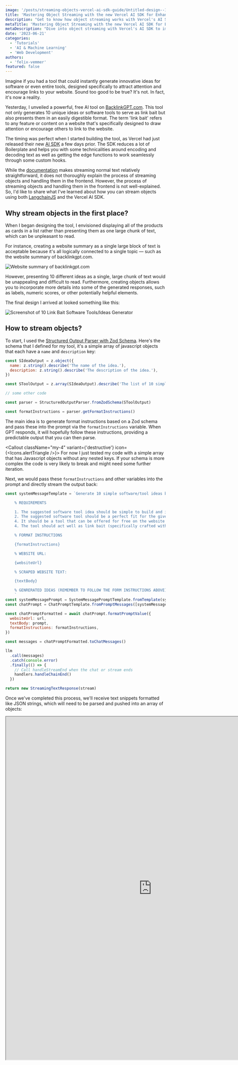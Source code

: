 ```yaml
---
image: '/posts/streaming-objects-vercel-ai-sdk-guide/Untitled-design--1--1.png'
title: 'Mastering Object Streaming with the new Vercel AI SDK for Enhanced UX'
description: "Get to know how object streaming works with Vercel's AI SDK. From setting up a schema to displaying data in real-time, enhance your platform's user experience."
metaTitle: 'Mastering Object Streaming with the new Vercel AI SDK for Enhanced UX'
metaDescription: "Dive into object streaming with Vercel's AI SDK to improve your platform's UX. Discover the steps from schema setup to real-time data display."
date: '2023-06-21'
categories:
  - 'Tutorials'
  - 'AI & Machine Learning'
  - 'Web Development'
authors:
  - 'felix-vemmer'
featured: false
---
```


Imagine if you had a tool that could instantly generate innovative ideas for software or even entire tools, designed specifically to attract attention and encourage links to your website. Sound too good to be true? It's not. In fact, it's now a reality.

<Tweet id="1671230470023938073" />

Yesterday, I unveiled a powerful, free AI tool on [BacklinkGPT.com](https://www.backlinkgpt.com/?ref=felixvemmer.com). This tool not only generates 10 unique ideas or software tools to serve as link bait but also presents them in an easily digestible format. The term 'link bait' refers to any feature or content on a website that's specifically designed to draw attention or encourage others to link to the website.

The timing was perfect when I started building the tool, as Vercel had just released their new [AI SDK](https://vercel.com/blog/introducing-the-vercel-ai-sdk?ref=felixvemmer.com) a few days prior. The SDK reduces a lot of Boilerplate and helps you with some technicalities around encoding and decoding text as well as getting the edge functions to work seamlessly through some custom hooks.

While the [documentation](https://sdk.vercel.ai/docs?ref=felixvemmer.com) makes streaming normal text relatively straightforward, it does not thoroughly explain the process of streaming objects and handling them in the frontend. However, the process of streaming objects and handling them in the frontend is not well-explained. So, I'd like to share what I've learned about how you can stream objects using both [LangchainJS](https://js.langchain.com/docs/?ref=felixvemmer.com) and the Vercel AI SDK.

## Why stream objects in the first place?

When I began designing the tool, I envisioned displaying all of the products as cards in a list rather than presenting them as one large chunk of text, which can be unpleasant to read.

For instance, creating a website summary as a single large block of text is acceptable because it's all logically connected to a single topic — such as the website summary of backlinkgpt.com.

<Image
  className="my-4 rounded-lg"
  src="/posts/streaming-objects-vercel-ai-sdk-guide/CleanShot-2023-06-21-at-15.47.44@2x.png"
  alt="Website summary of backlinkgpt.com"
  width={1842}
  height={746}
/>

However, presenting 10 different ideas as a single, large chunk of text would be unappealing and difficult
to read. Furthermore, creating objects allows you to incorporate more details into some of the generated
responses, such as labels, numeric scores, or other potentially helpful elements.

The final design I arrived at looked something like this:

<Image
  className="my-4 rounded-lg"
  src="/posts/streaming-objects-vercel-ai-sdk-guide/CleanShot-2023-06-21-at-15.59.07@2x.png"
  alt="Screenshot of 10 Link Bait Software Tools/Ideas Generator"
  width={2500}
  height={4929}
/>

## How to stream objects?

To start, I used the [Structured Output Parser with Zod Schema](https://js.langchain.com/docs/modules/prompts/output_parsers/?ref=felixvemmer.com#structured-output-parser-with-zod-schema). Here's the schema that I defined for my tool, it's a simple array of javascript objects that each have a `name` and `description` key:

```js
const SIdeaOutput = z.object({
  name: z.string().describe('The name of the idea.'),
  description: z.string().describe('The description of the idea.'),
})

const SToolOutput = z.array(SIdeaOutput).describe('The list of 10 simple ideas.')

// some other code

const parser = StructuredOutputParser.fromZodSchema(SToolOutput)

const formatInstructions = parser.getFormatInstructions()
```

The main idea is to generate format instructions based on a Zod schema and pass these into the prompt via the `formatInstructions` variable. When GPT responds, it will hopefully follow these instructions, providing a predictable output that you can then parse.

<Callout className="my-4" variant={'destructive'} icon={<Icons.alertTriangle />}>
  For now I just tested my code with a simple array that has Javascript objects without any nested
  keys. If your schema is more complex the code is very likely to break and might need some further
  iteration.
</Callout>

Next, we would pass these `formatInstructions` and other variables into the prompt and directly stream the output back:

```js
const systemMessageTemplate = `Generate 10 simple software/tool ideas based on the following requirements folowing exactly the given format instructions:

    % REQUIREMENTS

    1. The suggested software tool idea should be simple to build and implement (e.g. a simple web app)
    2. The suggested software tool should be a perfect fit for the given WEBSITE URL and SCRAPED WEBSITE TEXT
    4. It should be a tool that can be offered for free on the website
    4. The tool should act well as link bait (specifically crafted with the goal of attracting or encouraging others to link to that content)

    % FORMAT INSTRUCTIONS

    {formatInstructions}

    % WEBSITE URL:

    {websiteUrl}

    % SCRAPED WEBSITE TEXT:

    {textBody}

    % GENRERATED IDEAS (REMEMBER TO FOLLOW THE FORM INSTRUCTIONS ABOVE):
    `
const systemMessagePrompt = SystemMessagePromptTemplate.fromTemplate(systemMessageTemplate)
const chatPrompt = ChatPromptTemplate.fromPromptMessages([systemMessagePrompt])

const chatPromptFormatted = await chatPrompt.formatPromptValue({
  websiteUrl: url,
  textBody: prompt,
  formatInstructions: formatInstructions,
})

const messages = chatPromptFormatted.toChatMessages()

llm
  .call(messages)
  .catch(console.error)
  .finally(() => {
    // Call handleStreamEnd when the chat or stream ends
    handlers.handleChainEnd()
  })

return new StreamingTextResponse(stream)
```

Once we've completed this process, we'll receive text snippets formatted like JSON strings, which will need to be parsed and pushed into an array of objects:

<Iframe
  className="my-4"
  src="https://share.cleanshot.com/drb6NCfd/embed"
  width="915"
  height="1080"
/>

So how does this work in the client component?

### Registering the useCompletion Hooks

First we need to set up the hooks by passing in the `api` and an optional `body` where I added the `url` .

```js
const {
  completion: completionIdeas,
  complete: completeIdeas,
  error: errorIdeas,
  isLoading: isLoadingIdeas,
} = useCompletion({
  api: '/api/free-seo-tools/link-bait-software-tools-generator',
  body: {
    url: form.watch('url'),
  },
  onResponse: (res) => {
    if (res.status === 429) {
      toast.error('You are being rate limited. Please try again later.')
    }
    // toast.loading('Generating summary...')
  },
  onFinish: (prompt, completion) => {
    toast.success(`Successfully generated ideas for ${form.watch('url')}.`)
  },

  onError: (err) => {
    toast.error(`Error occurred: ${err.message}`)
  },
})
```

Next, since I am using [react-hook-from](https://www.react-hook-form.com/?ref=felixvemmer.com), I manually call the `completeIdeas` function inside the `onSubmit` function on line 28:

```javascript
  async function onSubmit(formData: z.infer<typeof FormSchema>) {
    const scrapeWebsitePromise = scrapeWebsite(formData)

    const scrapedWebsiteData = await toast.promise(scrapeWebsitePromise, {
      success: (data) => {
        const { bodyText, ...rest } = data
        return 'Succesfully scraped website!'
      },
      error: (err) => err.message,
      loading: `Scraping content from ${formData.url}...`,
    })

    const websiteSummaryLoadingToastId = toast.loading(`Generating summary for ${formData.url}...`)

    const websiteSummary = await completeSummary(scrapedWebsiteData.bodyText).catch(() =>
      toast.dismiss(websiteSummaryLoadingToastId),
    )

    toast.dismiss(websiteSummaryLoadingToastId)

    if (!websiteSummary) {
      toast.error('Error occurred while generating summary.')
      return
    }

    const ideasLoadingToastId = toast.loading(`Generating ideas for ${formData.url}...`)

    const ideas = await completeIdeas(websiteSummary).catch(() =>
      toast.dismiss(ideasLoadingToastId),
    )

    toast.dismiss(ideasLoadingToastId)

    console.log('All done!')
  }
```

### Parsing text into javascript objects

The last part proved to be the most challenging: parsing the individual text fragments back into JavaScript objects. After receiving substantial assistance from GPT-4, I managed to abstract these processes into two hooks.

```javascript
  const buffer = useBuffer(completionIdeas)
  const ideas = useUniqueJsonObjects(buffer) as TToolOutput
```

The `useBuffer` is a React hook that accepts a string `chunk` and returns a cleaned version of it. It employs `useState` to manage a `buffer` state and `useEffect` to execute side effects whenever `chunk` changes.

In the `useEffect` block, `chunk` is stripped of JSON markdown syntax, newline characters are replaced with spaces, leading and trailing square brackets are removed, and excess whitespace is trimmed. The updated string then sets the `buffer` state. The `buffer`, which holds the parsed `chunk`, is finally returned by the hook. This hook is ideal for handling and presenting code chunks in a cleaner format within a UI.

````javascript
// useBuffer.ts
import { useState, useEffect } from 'react'

const useBuffer = (chunk: string): string => {
    const [buffer, setBuffer] = useState('')

    useEffect(() => {
        let updatedChunk = chunk
            .replace('```json', '')
            .replace('```', '')
            .replace(/\n/g, ' ')
            .replace(/^\[/, '')
            .replace(/\]$/, '')
            .trim()

        setBuffer(updatedChunk)
    }, [chunk])

    return buffer
}

export default useBuffer
````

The `useUniqueJsonObjects` is a custom React hook that parses a string `buffer`, looking for JSON objects. It then stores these objects in an array, ensuring each one is unique.

It uses `useState` to maintain an `objects` state, initially an empty array. The `addObject` function, wrapped with `useCallback` for memoization, checks if an object already exists in `objects`. If not, it adds it to the state.

The `useEffect` block processes `buffer`, continually matching and parsing JSON objects within the string. For each valid JSON object, it invokes `addObject` and trims the processed part from `buffer`.

The hook returns the `objects` array, which contains all unique JSON objects found in `buffer`.

```javascript
// useUniqueJsonObjects.ts
import { useState, useEffect, useCallback } from 'react'

const useUniqueJsonObjects = (buffer: string): object[] => {
    const [objects, setObjects] = useState<object[]>([])

    const addObject = useCallback((object: object) => {
        setObjects((prevObjects) => {
            const objectExists = prevObjects.some(
                (prevObject) => JSON.stringify(prevObject) === JSON.stringify(object),
            )

            return objectExists ? prevObjects : [...prevObjects, object]
        })
    }, [])

    useEffect(() => {
        let newBuffer = buffer
        let match
        while ((match = newBuffer.match(/(\{[^{}]*?\})(?=,|$)/))) {
            const jsonStr = match[0]

            try {
                const data = JSON.parse(jsonStr) // Try to parse the JSON
                addObject(data)
                newBuffer = newBuffer.slice(jsonStr.length).replace(/^,/, '').trim() // Remove leading comma and trailing whitespaces
            } catch (e) {
                break
            }
        }
    }, [buffer, addObject])

    return objects
}

export default useUniqueJsonObjects
```

And that's it! By using these two hooks, we avoid waiting for the entire JSON object to be parsed and returned from the edge function or for the client to parse the whole object. Instead, we display each new object on the fly, significantly improving the user experience.

